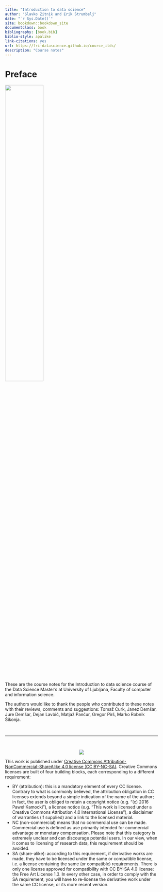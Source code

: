 ```yaml
--- 
title: "Introduction to data science"
author: "Slavko Žitnik and Erik Štrumbelj"
date: "`r Sys.Date()`"
site: bookdown::bookdown_site
documentclass: book
bibliography: [book.bib]
biblio-style: apalike
link-citations: yes
url: https://fri-datascience.github.io/course_itds/
description: "Course notes"
---
```


# Preface {-}

<img src="logo.svg" width="50%">

These are the course notes for the Introduction to data science course of the Data Science Master's at University of Ljubljana, Faculty of computer and information science.

The authors would like to thank the people who contributed to these notes with their reviews, comments and suggestions: Tomaž Curk, Janez Demšar, Jure Demšar, Dejan Lavbič, Matjaž Pančur, Gregor Pirš, Marko Robnik Šikonja.

<br>
<hr>
<br>

<center><img src="cc_license.png"></center>

This work is published under [Creative Commons Attribution-NonCommercial-ShareAlike 4.0 license (CC BY-NC-SA)](https://creativecommons.org/licenses/by-nc-sa/4.0/legalcode). Creative Commons licenses are built of four building blocks, each corresponding to a different requirement:

* BY (attribution): this is a mandatory element of every CC license. Contrary to what is commonly believed, the attribution obligation in CC licenses extends beyond a simple indication of the name of the author; in fact, the user is obliged to retain a copyright notice (e.g. "(c) 2016 Paweł Kamocki"), a license notice (e.g. "This work is licensed under a Creative Commons Attribution 4.0 International License"), a disclaimer of warranties (if supplied) and a link to the licensed material.
* NC (non-commercial) means that no commercial use can be made. Commercial use is defined as use primarily intended for commercial advantage or monetary compensation. Please note that this category is extremely unclear and can discourage potential users. In our view, when it comes to licensing of research data, this requirement should be avoided.
* SA (share-alike): according to this requirement, if derivative works are made, they have to be licensed under the same or compatible license, i.e. a license containing the same (or compatible) requirements. There is only one license approved for compatibility with CC BY-SA 4.0 license: the Free Art License 1.3. In every other case, in order to comply with the SA requirement, you will have to re-license the derivative work under the same CC license, or its more recent version.
